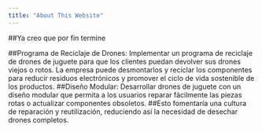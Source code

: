 ```yaml
---
title: "About This Website"
---
```


##Ya creo que por fin termine 

##Programa de Reciclaje de Drones: Implementar un programa de reciclaje de drones de juguete para que los clientes puedan devolver sus drones viejos o rotos. La empresa puede desmontarlos y reciclar los componentes para reducir residuos electrónicos y promover el ciclo de vida sostenible de los productos.
##Diseño Modular: Desarrollar drones de juguete con un diseño modular que permita a los usuarios reparar fácilmente las piezas rotas o actualizar componentes obsoletos. ##Esto fomentaría una cultura de reparación y reutilización, reduciendo así la necesidad de desechar drones completos.